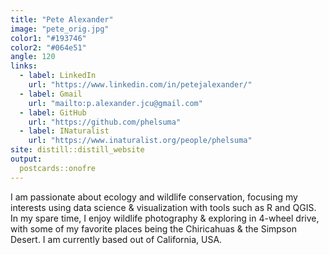 ```yaml
---
title: "Pete Alexander"
image: "pete_orig.jpg"
color1: "#193746"
color2: "#064e51"
angle: 120
links:
  - label: LinkedIn
    url: "https://www.linkedin.com/in/petejalexander/"
  - label: Gmail
    url: "mailto:p.alexander.jcu@gmail.com"
  - label: GitHub
    url: "https://github.com/phelsuma"
  - label: INaturalist
    url: "https://www.inaturalist.org/people/phelsuma"
site: distill::distill_website
output:
  postcards::onofre
---
```


I am passionate about ecology and wildlife conservation, focusing my interests using data science & visualization with tools such as R and QGIS. In my spare time, I enjoy wildlife photography & exploring in 4-wheel drive, with some of my favorite places being the Chiricahuas & the Simpson Desert. I am currently based out of California, USA. 
